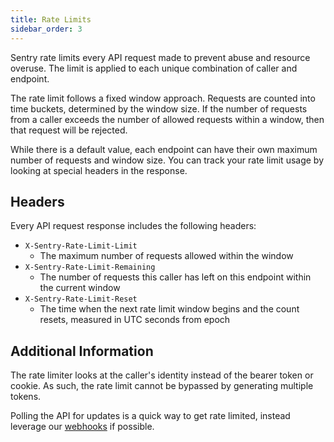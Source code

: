 ```yaml
---
title: Rate Limits
sidebar_order: 3
---
```


Sentry rate limits every API request made to prevent abuse and resource overuse. The limit is applied to each unique combination of caller and endpoint.

The rate limit follows a fixed window approach. Requests are counted into time buckets, determined by the window size. If the number of requests from a caller exceeds the number of allowed requests within a window, then that request will be rejected.

While there is a default value, each endpoint can have their own maximum number of requests and window size. You can track your rate limit usage by looking at special headers in the response.

## Headers

Every API request response includes the following headers:

- `X-Sentry-Rate-Limit-Limit`
  - The maximum number of requests allowed within the window
- `X-Sentry-Rate-Limit-Remaining`
  - The number of requests this caller has left on this endpoint within the current window
- `X-Sentry-Rate-Limit-Reset`
  - The time when the next rate limit window begins and the count resets, measured in UTC seconds from epoch

## Additional Information

The rate limiter looks at the caller's identity instead of the bearer token or cookie. As such, the rate limit cannot be bypassed by generating multiple tokens.

<Note>

Polling the API for updates is a quick way to get rate limited, instead leverage our [webhooks](/product/integrations/integration-platform/webhooks/) if possible.

</Note>
